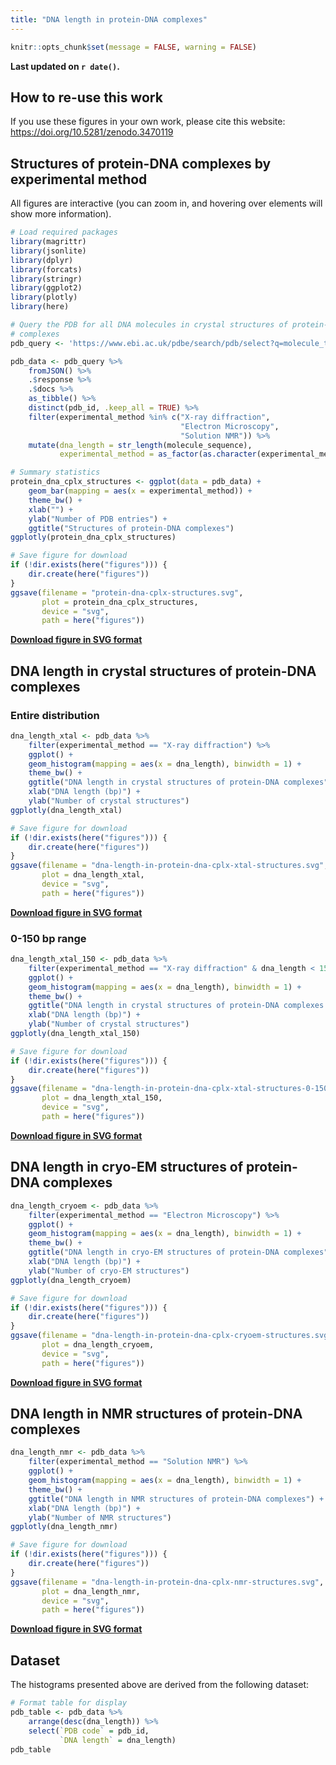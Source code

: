 ```yaml
---
title: "DNA length in protein-DNA complexes"
---
```


```r
knitr::opts_chunk$set(message = FALSE, warning = FALSE)
```

**Last updated on `r date()`.**

## How to re-use this work

If you use these figures in your own work, please cite this website: <https://doi.org/10.5281/zenodo.3470119>

## Structures of protein-DNA complexes by experimental method

All figures are interactive (you can zoom in, and hovering over elements will
show more information).

```r
# Load required packages
library(magrittr)
library(jsonlite)
library(dplyr)
library(forcats)
library(stringr)
library(ggplot2)
library(plotly)
library(here)

# Query the PDB for all DNA molecules in crystal structures of protein-DNA
# complexes
pdb_query <- 'https://www.ebi.ac.uk/pdbe/search/pdb/select?q=molecule_type:%22DNA%22%20AND%20assembly_composition:%22DNA/protein%20complex%22&fl=pdb_id,molecule_sequence,experimental_method&rows=1000000&wt=json'

pdb_data <- pdb_query %>% 
    fromJSON() %>% 
    .$response %>% 
    .$docs %>% 
    as_tibble() %>% 
    distinct(pdb_id, .keep_all = TRUE) %>% 
    filter(experimental_method %in% c("X-ray diffraction",
                                      "Electron Microscopy",
                                      "Solution NMR")) %>% 
    mutate(dna_length = str_length(molecule_sequence),
           experimental_method = as_factor(as.character(experimental_method)))

# Summary statistics
protein_dna_cplx_structures <- ggplot(data = pdb_data) +
    geom_bar(mapping = aes(x = experimental_method)) +
    theme_bw() +
    xlab("") +
    ylab("Number of PDB entries") +
    ggtitle("Structures of protein-DNA complexes")
ggplotly(protein_dna_cplx_structures)
```

```r
# Save figure for download
if (!dir.exists(here("figures"))) {
    dir.create(here("figures"))
}
ggsave(filename = "protein-dna-cplx-structures.svg",
       plot = protein_dna_cplx_structures,
       device = "svg",
       path = here("figures"))
```

[**Download figure in SVG format**](figures/protein-dna-cplx-structures.svg)

## DNA length in crystal structures of protein-DNA complexes
### Entire distribution

```r
dna_length_xtal <- pdb_data %>% 
    filter(experimental_method == "X-ray diffraction") %>% 
    ggplot() +
    geom_histogram(mapping = aes(x = dna_length), binwidth = 1) +
    theme_bw() +
    ggtitle("DNA length in crystal structures of protein-DNA complexes") +
    xlab("DNA length (bp)") +
    ylab("Number of crystal structures")
ggplotly(dna_length_xtal)
```

```r
# Save figure for download
if (!dir.exists(here("figures"))) {
    dir.create(here("figures"))
}
ggsave(filename = "dna-length-in-protein-dna-cplx-xtal-structures.svg",
       plot = dna_length_xtal,
       device = "svg",
       path = here("figures"))
```

[**Download figure in SVG format**](figures/dna-length-in-protein-dna-cplx-xtal-structures.svg)

### 0-150 bp range

```r
dna_length_xtal_150 <- pdb_data %>% 
    filter(experimental_method == "X-ray diffraction" & dna_length < 151) %>% 
    ggplot() +
    geom_histogram(mapping = aes(x = dna_length), binwidth = 1) +
    theme_bw() +
    ggtitle("DNA length in crystal structures of protein-DNA complexes (0-150 bp)") +
    xlab("DNA length (bp)") +
    ylab("Number of crystal structures")
ggplotly(dna_length_xtal_150)
```

```r
# Save figure for download
if (!dir.exists(here("figures"))) {
    dir.create(here("figures"))
}
ggsave(filename = "dna-length-in-protein-dna-cplx-xtal-structures-0-150.svg",
       plot = dna_length_xtal_150,
       device = "svg",
       path = here("figures"))
```

[**Download figure in SVG format**](figures/dna-length-in-protein-dna-cplx-xtal-structures-0-150.svg)

## DNA length in cryo-EM structures of protein-DNA complexes

```r
dna_length_cryoem <- pdb_data %>% 
    filter(experimental_method == "Electron Microscopy") %>% 
    ggplot() +
    geom_histogram(mapping = aes(x = dna_length), binwidth = 1) +
    theme_bw() +
    ggtitle("DNA length in cryo-EM structures of protein-DNA complexes") +
    xlab("DNA length (bp)") +
    ylab("Number of cryo-EM structures")
ggplotly(dna_length_cryoem)
```

```r
# Save figure for download
if (!dir.exists(here("figures"))) {
    dir.create(here("figures"))
}
ggsave(filename = "dna-length-in-protein-dna-cplx-cryoem-structures.svg",
       plot = dna_length_cryoem,
       device = "svg",
       path = here("figures"))
```

[**Download figure in SVG format**](figures/dna-length-in-protein-dna-cplx-cryoem-structures.svg)

## DNA length in NMR structures of protein-DNA complexes

```r
dna_length_nmr <- pdb_data %>% 
    filter(experimental_method == "Solution NMR") %>% 
    ggplot() +
    geom_histogram(mapping = aes(x = dna_length), binwidth = 1) +
    theme_bw() +
    ggtitle("DNA length in NMR structures of protein-DNA complexes") +
    xlab("DNA length (bp)") +
    ylab("Number of NMR structures")
ggplotly(dna_length_nmr)
```

```r
# Save figure for download
if (!dir.exists(here("figures"))) {
    dir.create(here("figures"))
}
ggsave(filename = "dna-length-in-protein-dna-cplx-nmr-structures.svg",
       plot = dna_length_nmr,
       device = "svg",
       path = here("figures"))
```

[**Download figure in SVG format**](figures/dna-length-in-protein-dna-cplx-nmr-structures.svg)

## Dataset

The histograms presented above are derived from the following dataset:

```r
# Format table for display
pdb_table <- pdb_data %>% 
    arrange(desc(dna_length)) %>% 
    select(`PDB code` = pdb_id,
           `DNA length` = dna_length)
pdb_table
```
